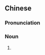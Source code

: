 {{also|锢疾}}
==Chinese==
{{zh-forms|s=锢疾}}

===Pronunciation===
{{zh-pron
|m=gùjí
|cat=n
}}

===Noun===
{{zh-noun}}

# {{alternative form of|痼疾|lang=zh}}